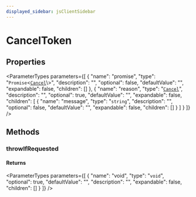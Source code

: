 ```yaml
---
displayed_sidebar: jsClientSidebar
---
```



# CancelToken

## Properties

<ParameterTypes parameters={[
  {
    "name": "promise",
    "type": "`Promise`<[`Cancel`](internal.Cancel.mdx)\\>",
    "description": "",
    "optional": false,
    "defaultValue": "",
    "expandable": false,
    "children": []
  },
  {
    "name": "reason",
    "type": "[`Cancel`](internal.Cancel.mdx)",
    "description": "",
    "optional": true,
    "defaultValue": "",
    "expandable": false,
    "children": [
      {
        "name": "message",
        "type": "`string`",
        "description": "",
        "optional": false,
        "defaultValue": "",
        "expandable": false,
        "children": []
      }
    ]
  }
]} />

## Methods

### throwIfRequested

#### Returns

<ParameterTypes parameters={[
  {
    "name": "void",
    "type": "`void`",
    "optional": true,
    "defaultValue": "",
    "description": "",
    "expandable": false,
    "children": []
  }
]} />
